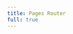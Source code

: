 ```yaml
---
title: Pages Router
full: true
---
```



<CodeSandbox
  title="Pages Router"
  src="https://codesandbox.io/p/sandbox/github/amannn/next-intl/tree/main/examples/example?file=/src/pages/index.tsx"
/>
